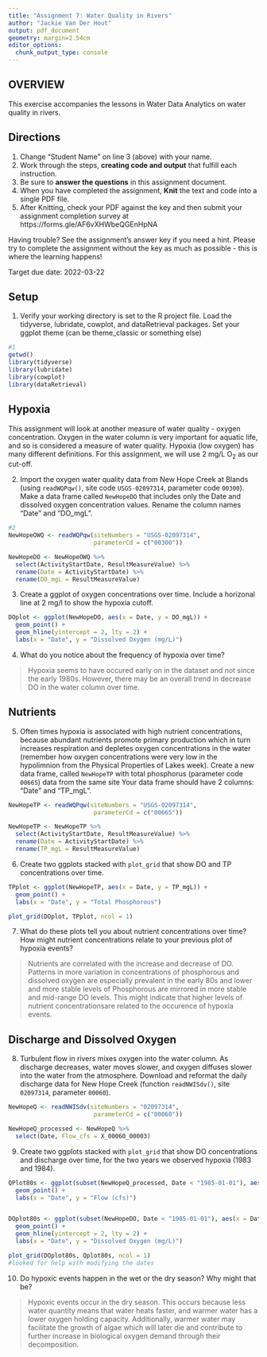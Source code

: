 ```yaml
---
title: "Assignment 7: Water Quality in Rivers"
author: "Jackie Van Der Hout"
output: pdf_document
geometry: margin=2.54cm
editor_options: 
  chunk_output_type: console
---
```


## OVERVIEW

This exercise accompanies the lessons in Water Data Analytics on water quality in rivers.

## Directions
1. Change "Student Name" on line 3 (above) with your name.
2. Work through the steps, **creating code and output** that fulfill each instruction.
3. Be sure to **answer the questions** in this assignment document.
4. When you have completed the assignment, **Knit** the text and code into a single PDF file.
5. After Knitting, check your PDF against the key and then submit your assignment completion survey at https://forms.gle/AF6vXHWbeQGEnHpNA

Having trouble? See the assignment's answer key if you need a hint. Please try to complete the assignment without the key as much as possible - this is where the learning happens!

Target due date: 2022-03-22

## Setup

1. Verify your working directory is set to the R project file. Load the tidyverse, lubridate, cowplot, and dataRetrieval packages. Set your ggplot theme (can be theme_classic or something else)


```r
#1
getwd()
library(tidyverse)
library(lubridate)
library(cowplot)
library(dataRetrieval)

```

## Hypoxia

This assignment will look at another measure of water quality - oxygen concentration. Oxygen in the water column is very important for aquatic life, and so is considered a measure of water quality. Hypoxia (low oxygen) has many different definitions. For this assignment, we will use 2 mg/L O~2~ as our cut-off.


2. Import the oxygen water quality data from New Hope Creek at Blands (using `readWQPqw()`, site code `USGS-02097314`, parameter code `00300`). Make a data frame called `NewHopeDO` that includes only the Date and dissolved oxygen concentration values. Rename the column names "Date" and "DO_mgL".

```r
#2
NewHopeOWQ <- readWQPqw(siteNumbers = "USGS-02097314",
                        parameterCd = c("00300"))

NewHopeDO <- NewHopeOWQ %>% 
  select(ActivityStartDate, ResultMeasureValue) %>% 
  rename(Date = ActivityStartDate) %>% 
  rename(DO_mgL = ResultMeasureValue)
```

3. Create a ggplot of oxygen concentrations over time. Include a horizonal line at 2 mg/l to show the hypoxia cutoff. 

```r
DOplot <- ggplot(NewHopeDO, aes(x = Date, y = DO_mgL)) +
  geom_point() +
  geom_hline(yintercept = 2, lty = 2) + 
  labs(x = "Date", y = "Dissolved Oxygen (mg/L)")
```

4. What do you notice about the frequency of hypoxia over time?

> Hypoxia seems to have occured early on in the dataset and not since the early 1980s. However, there may be an overall trend in decrease DO in the water column over time. 

## Nutrients

5. Often times hypoxia is associated with high nutrient concentrations, because abundant nutrients promote primary production which in turn increases respiration and depletes oxygen concentrations in the water (remember how oxygen concentrations were very low in the hypolimnion from the Physical Properties of Lakes week). Create a new data frame, called `NewHopeTP` with total phosphorus (parameter code `00665`) data from the same site Your data frame should have 2 columns: "Date" and "TP_mgL".


```r
NewHopeTP <- readWQPqw(siteNumbers = "USGS-02097314",
                        parameterCd = c("00665"))

NewHopeTP <- NewHopeTP %>% 
  select(ActivityStartDate, ResultMeasureValue) %>% 
  rename(Date = ActivityStartDate) %>% 
  rename(TP_mgL = ResultMeasureValue)

```

6.  Create two ggplots stacked with `plot_grid` that show DO and TP concentrations over time.

```r

TPplot <- ggplot(NewHopeTP, aes(x = Date, y = TP_mgL)) +
  geom_point() +
  labs(x = "Date", y = "Total Phosphorous")

plot_grid(DOplot, TPplot, ncol = 1)
```

7. What do these plots tell you about nutrient concentrations over time? How might nutrient concentrations relate to your previous plot of hypoxia events?

> Nutrients are correlated with the increase and decrease of DO. Patterns in more variation in concentrations of phosphorous and dissolved oxygen are especially prevalent in the early 80s and lower and more stable levels of Phosphorous are mirrored in more stable and mid-range DO levels. This might indicate that higher levels of nutrient concentrationsare related to the occurence of hypoxia events. 

## Discharge and Dissolved Oxygen

8. Turbulent flow in rivers mixes oxygen into the water column. As discharge decreases, water moves slower, and oxygen diffuses slower into the water from the atmosphere. Download and reformat the daily discharge data for New Hope Creek (function `readNWISdv()`, site `02097314`, parameter `00060`). 

```r
NewHopeQ <- readNWISdv(siteNumbers = "02097314",
                        parameterCd = c("00060"))

NewHopeQ_processed <- NewHopeQ %>%
  select(Date, Flow_cfs = X_00060_00003) 
```

9.  Create two ggplots stacked with `plot_grid` that show DO concentrations and discharge over time, for the two years we observed hypoxia (1983 and 1984).

```r
QPlot80s <- ggplot(subset(NewHopeQ_processed, Date < "1985-01-01"), aes(x = Date, y = Flow_cfs)) +
  geom_point() +
  labs(x = "Date", y = "Flow (cfs)")


DOplot80s <- ggplot(subset(NewHopeDO, Date < "1985-01-01"), aes(x = Date, y = DO_mgL)) +
  geom_point() +
  geom_hline(yintercept = 2, lty = 2) + 
  labs(x = "Date", y = "Dissolved Oxygen (mg/L)")

plot_grid(DOplot80s, Qplot80s, ncol = 1)
#looked for help with modifying the dates
```

10. Do hypoxic events happen in the wet or the dry season? Why might that be?

> Hypoxic events occur in the dry season. This occurs because less water quantity means that water heats faster, and warmer water has a lower oxygen holding capacity. Additionally, warmer water may facilitate the growth of algae which will later die and contribute to further increase in biological oxygen demand through their decomposition. 
